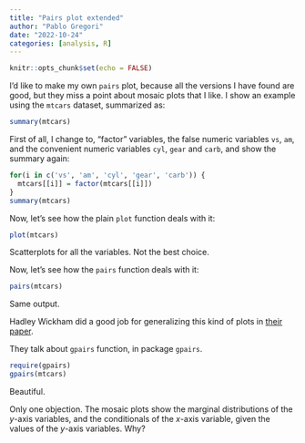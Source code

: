 ```yaml
---
title: "Pairs plot extended"
author: "Pablo Gregori"
date: "2022-10-24"
categories: [analysis, R]
---
```


```r
knitr::opts_chunk$set(echo = FALSE)
```


I'd like to make my own `pairs` plot, because all the versions I have found are good, but they miss a point about mosaic plots that I like. I show an example using the `mtcars` dataset, summarized as:

```r
summary(mtcars)
```

First of all, I change to, "factor" variables, the false numeric variables `vs`, `am`, and the convenient numeric variables `cyl`, `gear` and `carb`, and show the summary again:

```r
for(i in c('vs', 'am', 'cyl', 'gear', 'carb')) {
  mtcars[[i]] = factor(mtcars[[i]])
}
summary(mtcars)
```


Now, let's see how the plain `plot` function deals with it:

```r
plot(mtcars)
```

Scatterplots for all the variables. Not the best choice.

Now, let's see how the `pairs` function deals with it:

```r
pairs(mtcars)
```

Same output.

Hadley Wickham did a good job for generalizing this kind of plots in [their paper](https://vita.had.co.nz/papers/gpp.pdf).

They talk about `gpairs` function, in package `gpairs`.

```r
require(gpairs)
gpairs(mtcars)
```

Beautiful.

Only one objection. The mosaic plots show the marginal distributions of the $y$-axis variables, and the conditionals of the $x$-axis variable, given the values of the $y$-axis variables. Why?
